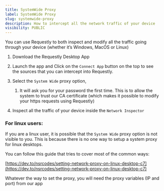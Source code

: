 ```yaml
---
title: SystemWide Proxy
label: SystemWide Proxy
slug: systemwide-proxy
description: How to intercept all the network traffic of your device
visibility: PUBLIC
---
```

You can use Requestly to both inspect and modify all the traffic going through your device (whether it’s Windows, MacOS or Linux)

1. Download the Requestly Desktop App

2. Launch the app and Click on the `Connect App` button on the top to see the sources that you can intercept into Requestly.

3. Select the `System Wide` proxy option,

   1. It will ask you for your password the first time. This is to allow the system to trust our CA certificate (which makes it possible to modify your https requests using Requestly)

4. Inspect all the traffic of your device inside the `Network Inspector`

### For linux users:

If you are a linux user, it is possible that the `System Wide` proxy option is not visible to you. This is because there is no one way to setup a system proxy for linux desktops.

You can follow this guide that tries to cover most of the common ways:

[https://dev.to/nsrcodes/setting-network-proxy-on-linux-desktop-c7](https://dev.to/nsrcodes/setting-network-proxy-on-linux-desktop-c7)

Whatever the way to set the proxy, you will need the proxy variables (IP and port) from our app
